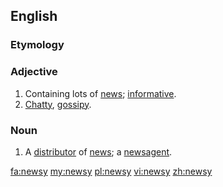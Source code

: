 ==English==

===Etymology===
{{suffix|news|y}}

===Adjective===
{{en-adj|newsier|newsiest}}
# Containing lots of [[news]]; [[informative]].
# [[chatty|Chatty]], [[gossipy]].

===Noun===
{{en-noun|newsies}}
# {{informal}} A [[distributor]] of [[news]]; a [[newsagent]].

[[fa:newsy]]
[[my:newsy]]
[[pl:newsy]]
[[vi:newsy]]
[[zh:newsy]]